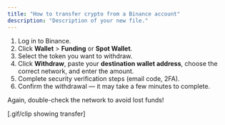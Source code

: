 ```yaml
---
title: "How to transfer crypto from a Binance account"
description: "Description of your new file."
---
```


1. Log in to Binance.
2. Click **Wallet** \> **Funding** or **Spot Wallet**.
3. Select the token you want to withdraw.
4. Click **Withdraw**, paste your **destination wallet address**, choose the correct network, and enter the amount.
5. Complete security verification steps (email code, 2FA).
6. Confirm the withdrawal — it may take a few minutes to complete.

Again, double-check the network to avoid lost funds\!

[.gif/clip showing transfer]